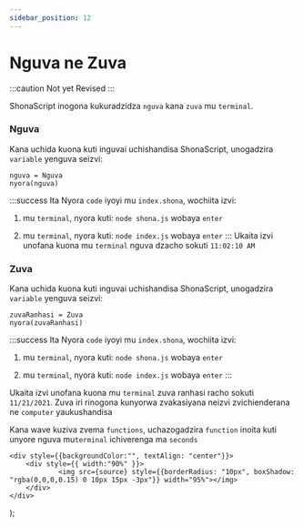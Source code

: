 ```yaml
---
sidebar_position: 12
---
```


# Nguva ne Zuva
:::caution Not yet Revised
:::

ShonaScript inogona kukuradzidza `nguva` kana `zuva` mu `terminal`. 

### Nguva
Kana uchida kuona kuti inguvai uchishandisa ShonaScript, unogadzira `variable` yenguva seizvi:
```
nguva = Nguva
nyora(nguva)
```

:::success Ita
Nyora `code` iyoyi mu `index.shona`, wochiita izvi:

1. mu `terminal`, nyora kuti: 
`node shona.js` wobaya `enter`

2. mu `terminal`, nyora kuti: 
`node index.js` wobaya `enter`
:::
Ukaita izvi unofana kuona mu `terminal` nguva dzacho sokuti `11:02:10 AM`

### Zuva
Kana uchida kuona kuti inguvai uchishandisa ShonaScript, unogadzira `variable` yenguva seizvi:
```
zuvaRanhasi = Zuva
nyora(zuvaRanhasi)
```

:::success Ita
Nyora `code` iyoyi mu `index.shona`, wochiita izvi:

1. mu `terminal`, nyora kuti: 
`node shona.js` wobaya `enter`

2. mu `terminal`, nyora kuti: 
`node index.js` wobaya `enter`
:::

Ukaita izvi unofana kuona mu `terminal` zuva ranhasi racho sokuti `11/21/2021`.
Zuva iri rinogona kunyorwa zvakasiyana neizvi zvichienderana ne `computer` yaukushandisa

Kana wave kuziva zvema `functions`, uchazogadzira `function` inoita kuti unyore nguva mu`terminal` ichiverenga ma `seconds`

    <div style={{backgroundColor:"", textAlign: "center"}}>
        <div style={{ width:"90%" }}>
                <img src={source} style={{borderRadius: "10px", boxShadow: "rgba(0,0,0,0.15) 0 10px 15px -3px"}} width="95%"></img> 
        </div>
    </div>
);